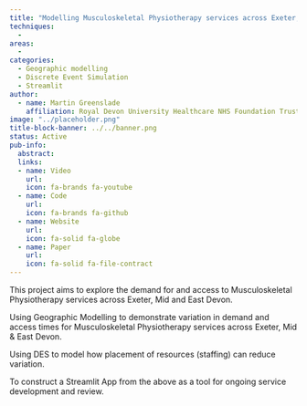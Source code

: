 ```yaml
---
title: "Modelling Musculoskeletal Physiotherapy services across Exeter, Mid and East Devon"
techniques:
  -
areas:
  -
categories:
  - Geographic modelling
  - Discrete Event Simulation
  - Streamlit
author:
  - name: Martin Greenslade
    affiliation: Royal Devon University Healthcare NHS Foundation Trust
image: "../placeholder.png"
title-block-banner: ../../banner.png
status: Active
pub-info:
  abstract:
  links:
  - name: Video
    url:
    icon: fa-brands fa-youtube
  - name: Code
    url:
    icon: fa-brands fa-github
  - name: Website
    url:
    icon: fa-solid fa-globe
  - name: Paper
    url:
    icon: fa-solid fa-file-contract
---
```


This project aims to explore the demand for and access to Musculoskeletal Physiotherapy services across Exeter, Mid and East Devon.

Using Geographic Modelling to demonstrate variation in demand and access times for Musculoskeletal Physiotherapy services across Exeter, Mid & East Devon.

Using DES to model how placement of resources (staffing) can reduce variation.

To construct a Streamlit App from the above as a tool for ongoing service development and review.
